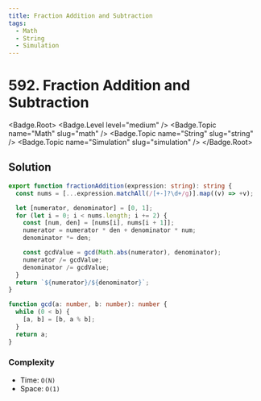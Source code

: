 ```yaml
---
title: Fraction Addition and Subtraction
tags:
  - Math
  - String
  - Simulation
---
```


# 592. Fraction Addition and Subtraction

<Badge.Root>
  <Badge.Level level="medium" />
  <Badge.Topic name="Math" slug="math" />
  <Badge.Topic name="String" slug="string" />
  <Badge.Topic name="Simulation" slug="simulation" />
</Badge.Root>

## Solution

```typescript filename="solution.ts" copy
export function fractionAddition(expression: string): string {
  const nums = [...expression.matchAll(/[+-]?\d+/g)].map((v) => +v);

  let [numerator, denominator] = [0, 1];
  for (let i = 0; i < nums.length; i += 2) {
    const [num, den] = [nums[i], nums[i + 1]];
    numerator = numerator * den + denominator * num;
    denominator *= den;

    const gcdValue = gcd(Math.abs(numerator), denominator);
    numerator /= gcdValue;
    denominator /= gcdValue;
  }
  return `${numerator}/${denominator}`;
}

function gcd(a: number, b: number): number {
  while (0 < b) {
    [a, b] = [b, a % b];
  }
  return a;
}
```

### Complexity

- Time: `O(N)`
- Space: `O(1)`

<ProblemLink
  codingSite="leetcode"
  href="https://leetcode.com/problems/fraction-addition-and-subtraction"
  title="Fraction Addition and Subtraction"
/>
